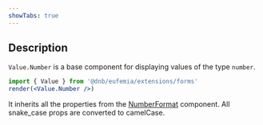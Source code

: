 ```yaml
---
showTabs: true
---
```


## Description

`Value.Number` is a base component for displaying values of the type `number`.

```jsx
import { Value } from '@dnb/eufemia/extensions/forms'
render(<Value.Number />)
```

It inherits all the properties from the [NumberFormat](/uilib/components/number-format/) component. All snake_case props are converted to camelCase.
